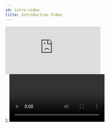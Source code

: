 ```yaml
---
id: intro-video
title: Introduction Video
---
```


  <div style={{ padding: '56.25% 0 0 0', position: 'relative' }}>
      <iframe
        src="https://player.vimeo.com/video/869062168?badge=0&amp;autopause=0&amp;quality_selector=1&amp;progress_bar=1&amp;player_id=0&amp;app_id=58479"
        frameBorder="0"
        allow="autoplay; fullscreen; picture-in-picture"
        style={{
          position: 'absolute',
          top: 0,
          left: 0,
          width: '100%',
          height: '100%',
        }}
        title="wks-generic-demo"
      ></iframe>
      <script src="https://player.vimeo.com/api/player.js"></script>
    </div>
);

<Video />

## Cases Definitions

Live demonstration of the WKS Platform.
